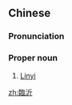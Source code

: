 {{also|临沂}}
==Chinese==
{{zh-forms|s=临沂}}

===Pronunciation===
{{zh-pron
|m=Línyí
|c=lam4 ji4
|mn=Lîm-gî
|cat=pn
}}

===Proper noun===
{{zh-proper noun}}

# [[Linyi]] {{gloss|a prefecture-level city in the south of Shandong province, China}}

{{zh-cat|Cities}}

[[zh:臨沂]]